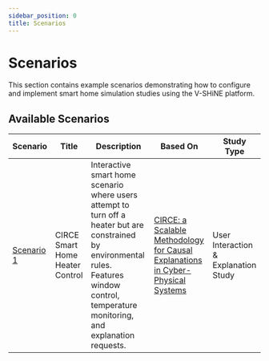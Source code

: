 ```yaml
---
sidebar_position: 0
title: Scenarios
---
```


# Scenarios

This section contains example scenarios demonstrating how to configure and implement smart home simulation studies using the V-SHiNE platform.

## Available Scenarios

| Scenario | Title | Description | Based On | Study Type |
|----------|-------|-------------|----------|------------|
| [Scenario 1](/scenario/scenario-1) | CIRCE Smart Home Heater Control | Interactive smart home scenario where users attempt to turn off a heater but are constrained by environmental rules. Features window control, temperature monitoring, and explanation requests. | [CIRCE: a Scalable Methodology for Causal Explanations in Cyber-Physical Systems](https://doi.org/10.1109/ACSOS61780.2024.00026) | User Interaction & Explanation Study |
